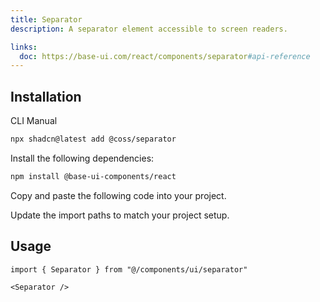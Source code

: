 ```yaml
---
title: Separator
description: A separator element accessible to screen readers.

links:
  doc: https://base-ui.com/react/components/separator#api-reference
---
```


<ComponentPreview name="separator-demo" />

## Installation

<CodeTabs>

<TabsList>
  <TabsTab value="cli">CLI</TabsTab>
  <TabsTab value="manual">Manual</TabsTab>
</TabsList>
<TabsPanel value="cli">

```bash
npx shadcn@latest add @coss/separator
```

</TabsPanel>

<TabsPanel value="manual">

<Steps>

<Step>Install the following dependencies:</Step>

```bash
npm install @base-ui-components/react
```

<Step>Copy and paste the following code into your project.</Step>

<ComponentSource name="separator" title="components/ui/separator.tsx" />

<Step>Update the import paths to match your project setup.</Step>

</Steps>

</TabsPanel>

</CodeTabs>

## Usage

```tsx
import { Separator } from "@/components/ui/separator"
```

```tsx
<Separator />
```
